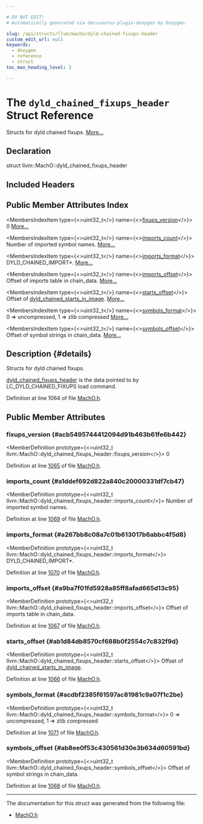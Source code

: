```yaml
---

# DO NOT EDIT!
# Automatically generated via docusaurus-plugin-doxygen by Doxygen.

slug: /api/structs/llvm/macho/dyld-chained-fixups-header
custom_edit_url: null
keywords:
  - doxygen
  - reference
  - struct
toc_max_heading_level: 3

---
```





# The `dyld_chained_fixups_header` Struct Reference

<DoxygenPage pluginConfig={pluginConfig}>

Structs for dyld chained fixups. <a href="#details">More...</a>

## Declaration

<CodeBlock>struct llvm::MachO::dyld_chained_fixups_header</CodeBlock>

## Included Headers

<IncludesList>
<IncludesListItem
  filePath="llvm/BinaryFormat/MachO.h"
  permalink="/docs/api/files/include/include/llvm/include/llvm/binaryformat/macho-h"
  isLocal="true" />
</IncludesList>

## Public Member Attributes Index

<MembersIndex>

<MembersIndexItem
  type={<>uint32&#95;t</>}
  name={<><a href="#acb5495744412094d91b463b61fe6b442">fixups&#95;version</a></>}>
0 <a href="#acb5495744412094d91b463b61fe6b442">More...</a>
</MembersIndexItem>

<MembersIndexItem
  type={<>uint32&#95;t</>}
  name={<><a href="#a1ddef692d822a840c20000331df7cb47">imports&#95;count</a></>}>
Number of imported symbol names. <a href="#a1ddef692d822a840c20000331df7cb47">More...</a>
</MembersIndexItem>

<MembersIndexItem
  type={<>uint32&#95;t</>}
  name={<><a href="#a267bb8c08a7c01b613017b6abbc4f5d8">imports&#95;format</a></>}>
DYLD&#95;CHAINED&#95;IMPORT&#42;. <a href="#a267bb8c08a7c01b613017b6abbc4f5d8">More...</a>
</MembersIndexItem>

<MembersIndexItem
  type={<>uint32&#95;t</>}
  name={<><a href="#a9ba7f01fd5928a85ff8afad665d13c95">imports&#95;offset</a></>}>
Offset of imports table in chain&#95;data. <a href="#a9ba7f01fd5928a85ff8afad665d13c95">More...</a>
</MembersIndexItem>

<MembersIndexItem
  type={<>uint32&#95;t</>}
  name={<><a href="#ab1d84db8570cf688b0f2554c7c832f9d">starts&#95;offset</a></>}>
Offset of <a href="/docs/api/structs/llvm/macho/dyld-chained-starts-in-image">dyld&#95;chained&#95;starts&#95;in&#95;image</a>. <a href="#ab1d84db8570cf688b0f2554c7c832f9d">More...</a>
</MembersIndexItem>

<MembersIndexItem
  type={<>uint32&#95;t</>}
  name={<><a href="#acdbf2385f61597ac81981c9a07f1c2be">symbols&#95;format</a></>}>
0 =&gt; uncompressed, 1 =&gt; zlib compressed <a href="#acdbf2385f61597ac81981c9a07f1c2be">More...</a>
</MembersIndexItem>

<MembersIndexItem
  type={<>uint32&#95;t</>}
  name={<><a href="#ab8ee0f53c430561d30e3b634d60591bd">symbols&#95;offset</a></>}>
Offset of symbol strings in chain&#95;data. <a href="#ab8ee0f53c430561d30e3b634d60591bd">More...</a>
</MembersIndexItem>

</MembersIndex>

## Description {#details}

Structs for dyld chained fixups.

<a href="/docs/api/structs/llvm/macho/dyld-chained-fixups-header">dyld&#95;chained&#95;fixups&#95;header</a> is the data pointed to by LC&#95;DYLD&#95;CHAINED&#95;FIXUPS load command.

Definition at line 1064 of file <a href="/docs/api/files/include/include/llvm/include/llvm/binaryformat/macho-h">MachO.h</a>.

<SectionDefinition>

## Public Member Attributes

### fixups&#95;version {#acb5495744412094d91b463b61fe6b442}

<MemberDefinition
  prototype={<>uint32&#95;t llvm::MachO::dyld&#95;chained&#95;fixups&#95;header::fixups&#95;version</>}>
0

Definition at line <a href="/docs/api/files/include/include/llvm/include/llvm/binaryformat/macho-h/#l01065">1065</a> of file <a href="/docs/api/files/include/include/llvm/include/llvm/binaryformat/macho-h">MachO.h</a>.
</MemberDefinition>

### imports&#95;count {#a1ddef692d822a840c20000331df7cb47}

<MemberDefinition
  prototype={<>uint32&#95;t llvm::MachO::dyld&#95;chained&#95;fixups&#95;header::imports&#95;count</>}>
Number of imported symbol names.

Definition at line <a href="/docs/api/files/include/include/llvm/include/llvm/binaryformat/macho-h/#l01069">1069</a> of file <a href="/docs/api/files/include/include/llvm/include/llvm/binaryformat/macho-h">MachO.h</a>.
</MemberDefinition>

### imports&#95;format {#a267bb8c08a7c01b613017b6abbc4f5d8}

<MemberDefinition
  prototype={<>uint32&#95;t llvm::MachO::dyld&#95;chained&#95;fixups&#95;header::imports&#95;format</>}>
DYLD&#95;CHAINED&#95;IMPORT&#42;.

Definition at line <a href="/docs/api/files/include/include/llvm/include/llvm/binaryformat/macho-h/#l01070">1070</a> of file <a href="/docs/api/files/include/include/llvm/include/llvm/binaryformat/macho-h">MachO.h</a>.
</MemberDefinition>

### imports&#95;offset {#a9ba7f01fd5928a85ff8afad665d13c95}

<MemberDefinition
  prototype={<>uint32&#95;t llvm::MachO::dyld&#95;chained&#95;fixups&#95;header::imports&#95;offset</>}>
Offset of imports table in chain&#95;data.

Definition at line <a href="/docs/api/files/include/include/llvm/include/llvm/binaryformat/macho-h/#l01067">1067</a> of file <a href="/docs/api/files/include/include/llvm/include/llvm/binaryformat/macho-h">MachO.h</a>.
</MemberDefinition>

### starts&#95;offset {#ab1d84db8570cf688b0f2554c7c832f9d}

<MemberDefinition
  prototype={<>uint32&#95;t llvm::MachO::dyld&#95;chained&#95;fixups&#95;header::starts&#95;offset</>}>
Offset of <a href="/docs/api/structs/llvm/macho/dyld-chained-starts-in-image">dyld&#95;chained&#95;starts&#95;in&#95;image</a>.

Definition at line <a href="/docs/api/files/include/include/llvm/include/llvm/binaryformat/macho-h/#l01066">1066</a> of file <a href="/docs/api/files/include/include/llvm/include/llvm/binaryformat/macho-h">MachO.h</a>.
</MemberDefinition>

### symbols&#95;format {#acdbf2385f61597ac81981c9a07f1c2be}

<MemberDefinition
  prototype={<>uint32&#95;t llvm::MachO::dyld&#95;chained&#95;fixups&#95;header::symbols&#95;format</>}>
0 =&gt; uncompressed, 1 =&gt; zlib compressed

Definition at line <a href="/docs/api/files/include/include/llvm/include/llvm/binaryformat/macho-h/#l01071">1071</a> of file <a href="/docs/api/files/include/include/llvm/include/llvm/binaryformat/macho-h">MachO.h</a>.
</MemberDefinition>

### symbols&#95;offset {#ab8ee0f53c430561d30e3b634d60591bd}

<MemberDefinition
  prototype={<>uint32&#95;t llvm::MachO::dyld&#95;chained&#95;fixups&#95;header::symbols&#95;offset</>}>
Offset of symbol strings in chain&#95;data.

Definition at line <a href="/docs/api/files/include/include/llvm/include/llvm/binaryformat/macho-h/#l01068">1068</a> of file <a href="/docs/api/files/include/include/llvm/include/llvm/binaryformat/macho-h">MachO.h</a>.
</MemberDefinition>

</SectionDefinition>

<hr/>

The documentation for this struct was generated from the following file:

<ul>
<li><a href="/docs/api/files/include/include/llvm/include/llvm/binaryformat/macho-h">MachO.h</a></li>
</ul>

</DoxygenPage>
